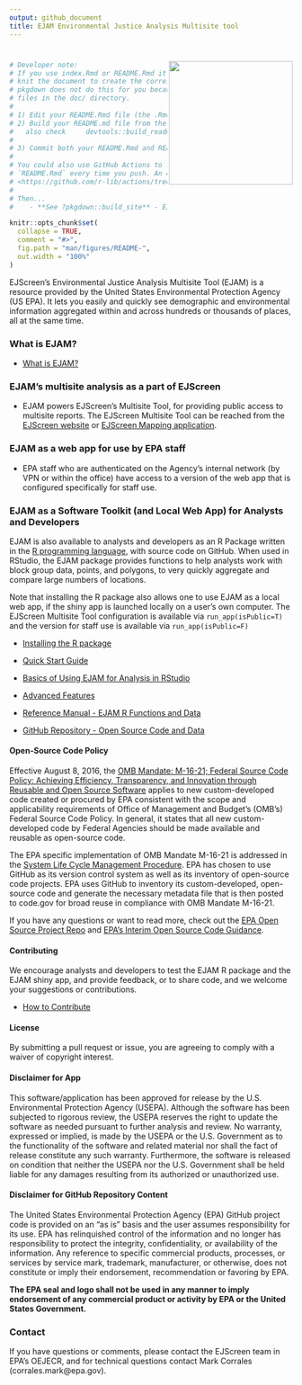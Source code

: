 ```yaml
---
output: github_document
title: EJAM Environmental Justice Analysis Multisite tool
---
```


# <img src="man/figures/favicon.png" align="right" width="220px"/>

<!-- README.md is generated from README.Rmd. Please edit Rmd not md  -->

```r
# Developer note: 
# If you use index.Rmd or README.Rmd it is your responsibility to 
# knit the document to create the corresponding .md. 
# pkgdown does not do this for you because it only touches 
# files in the ⁠doc/⁠ directory.
#
# 1) Edit your README.Rmd file (the .Rmd NOT the .md file)
# 2) Build your README.md file from the README.Rmd file, by clicking Knit in RStudio
#   also check     devtools::build_readme()  ?
#
# 3) Commit both your README.Rmd and README.md
#
# You could also use GitHub Actions to re-render
# `README.Rmd` every time you push. An example workflow can be found here:
# <https://github.com/r-lib/actions/tree/v1/examples>.
#
# Then... 
#    - **See ?pkgdown::build_site** - EJAM now uses the pkgdown R package to build help and vignettes as web pages, and it uses the README.md (not .Rmd) to help build the documentation.
```

```r
knitr::opts_chunk$set(
  collapse = TRUE,
  comment = "#>",
  fig.path = "man/figures/README-",
  out.width = "100%"
)
```

<!-- badges: start -->

```{=html}
<!-- or we could comment out the badge 

[![Lifecycle: experimental](https://img.shields.io/badge/lifecycle-experimental-orange.svg)](https://lifecycle.r-lib.org/articles/stages.html#experimental)
 -->
```
<!-- badges: end -->

EJScreen's Environmental Justice Analysis Multisite Tool (EJAM) is a resource provided by the United States Environmental Protection Agency (US EPA). It lets you easily and quickly see demographic and environmental information aggregated within and across hundreds or thousands of places, all at the same time.

### What is EJAM?

-   [What is EJAM?](https://usepa.github.io/EJAM/articles/0_whatis.html)

### EJAM's multisite analysis as a part of EJScreen

-   EJAM powers EJScreen's Multisite Tool, for providing public access to multisite reports. The EJScreen Multisite Tool can be reached from the [EJScreen website](https://www.epa.gov/ejscreen) or [EJScreen Mapping application](https://ejscreen.epa.gov/mapper/).

### EJAM as a web app for use by EPA staff

- EPA staff who are authenticated on the Agency's internal network (by VPN or within the office) have access to a version of the web app that is configured specifically for staff use.

### EJAM as a Software Toolkit (and Local Web App) for Analysts and Developers

EJAM is also available to analysts and developers as an R Package written in the [R programming language](https://www.r-project.org/), with source code on GitHub. When used in RStudio, the EJAM package provides functions to help analysts work with block group data, points, and polygons, to very quickly aggregate and compare large numbers of locations. 

Note that installing the R package also allows one to use EJAM as a local web app, if the shiny app is launched locally on a user's own computer. The EJScreen Multisite Tool configuration is available via `run_app(isPublic=T)` and the version for staff use is available via `run_app(isPublic=F)`

- [Installing the R package](https://usepa.github.io/EJAM/articles/1_installing.html)

- [Quick Start Guide](https://usepa.github.io/EJAM/articles/2_quickstart.html)

- [Basics of Using EJAM for Analysis in RStudio](https://usepa.github.io/EJAM/articles/3_analyzing.html)

- [Advanced Features](https://usepa.github.io/EJAM/articles/4_advanced.html)

- [Reference Manual - EJAM R Functions and Data](https://usepa.github.io/EJAM/articles/index.html)

- [GitHub Repository - Open Source Code and Data](https://usepa.github.io/EJAM/articles/1_installing.html)

#### Open-Source Code Policy

Effective August 8, 2016, the [OMB Mandate: M-16-21; Federal Source Code Policy: Achieving Efficiency, Transparency, and Innovation through Reusable and Open Source Software](https://obamawhitehouse.archives.gov/sites/default/files/omb/memoranda/2016/m_16_21.pdf){.uri target="_blank" rel="noreferrer noopener"} applies to new custom-developed code created or procured by EPA consistent with the scope and applicability requirements of Office of Management and Budget's (OMB's) Federal Source Code Policy. In general, it states that all new custom-developed code by Federal Agencies should be made available and reusable as open-source code.

The EPA specific implementation of OMB Mandate M-16-21 is addressed in the [System Life Cycle Management Procedure](https://www.epa.gov/irmpoli8/policy-procedures-and-guidance-system-life-cycle-management-slcm){.uri target="_blank" rel="noreferrer noopener"}. EPA has chosen to use GitHub as its version control system as well as its inventory of open-source code projects. EPA uses GitHub to inventory its custom-developed, open-source code and generate the necessary metadata file that is then posted to code.gov for broad reuse in compliance with OMB Mandate M-16-21.

If you have any questions or want to read more, check out the [EPA Open Source Project Repo](https://github.com/USEPA/open-source-projects){.uri target="_blank" rel="noreferrer noopener"} and [EPA's Interim Open Source Code Guidance](https://www.epa.gov/developers/open-source-software-and-epa-code-repository-requirements){.uri target="_blank" rel="noreferrer noopener"}.

#### Contributing

We encourage analysts and developers to test the EJAM R package and the EJAM shiny app, and provide feedback, or to share code, and we welcome your suggestions or contributions.

-   [How to Contribute](https://usepa.github.io/EJAM/CONTRIBUTING.html)

#### License

By submitting a pull request or issue, you are agreeing to comply with a waiver of copyright interest.

#### Disclaimer for App

This software/application has been approved for release by the U.S. Environmental Protection Agency (USEPA). Although the software has been subjected to rigorous review, the USEPA reserves the right to update the software as needed pursuant to further analysis and review. No warranty, expressed or implied, is made by the USEPA or the U.S. Government as to the functionality of the software and related material nor shall the fact of release constitute any such warranty. Furthermore, the software is released on condition that neither the USEPA nor the U.S. Government shall be held liable for any damages resulting from its authorized or unauthorized use.

#### Disclaimer for GitHub Repository Content

The United States Environmental Protection Agency (EPA) GitHub project code is provided on an "as is" basis and the user assumes responsibility for its use. EPA has relinquished control of the information and no longer has responsibility to protect the integrity, confidentiality, or availability of the information. Any reference to specific commercial products, processes, or services by service mark, trademark, manufacturer, or otherwise, does not constitute or imply their endorsement, recommendation or favoring by EPA. 

**The EPA seal and logo shall not be used in any manner to imply endorsement of any commercial product or activity by EPA or the United States Government.**

### Contact

If you have questions or comments, please contact the EJScreen team in EPA's OEJECR, and for technical questions contact Mark Corrales (corrales.mark\@epa.gov).
